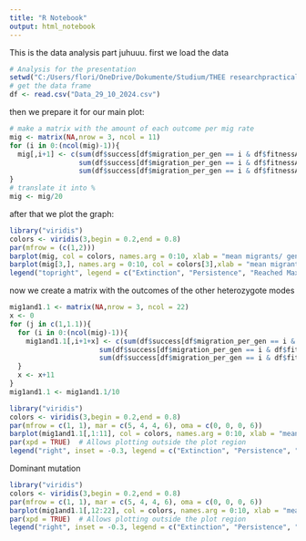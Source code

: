 ```yaml
---
title: "R Notebook"
output: html_notebook
---
```


This is the data analysis part juhuuu.
first we load the data

```r
# Analysis for the presentation
setwd("C:/Users/flori/OneDrive/Dokumente/Studium/THEE researchpractical/TEE_Shadowvalley")
# get the data frame
df <- read.csv("Data_29_10_2024.csv")
```
then we prepare it for our main plot:
```r
# make a matrix with the amount of each outcome per mig rate
mig <- matrix(NA,nrow = 3, ncol = 11)
for (i in 0:(ncol(mig)-1)){
  mig[,i+1] <- c(sum(df$success[df$migration_per_gen == i & df$fitnessAa ==0.9] == "extinction"),
                 sum(df$success[df$migration_per_gen == i & df$fitnessAa ==0.9] == "medium"),
                 sum(df$success[df$migration_per_gen == i & df$fitnessAa ==0.9] == "reached_max"))
}
# translate it into %
mig <- mig/20
```
after that we plot the graph:
```r
library("viridis")
colors <- viridis(3,begin = 0.2,end = 0.8)
par(mfrow = (c(1,2)))
barplot(mig, col = colors, names.arg = 0:10, xlab = "mean migrants/ generation", ylab ="proportion in %")
barplot(mig[3,], names.arg = 0:10, col = colors[3],xlab = "mean migrants/ generation", ylab ="proportion in %")
legend("topright", legend = c("Extinction", "Persistence", "Reached Max"), fill = colors, bty = "n", cex = 0.8)
```
now we create a matrix with the outcomes of the other heterozygote modes
```r
mig1and1.1 <- matrix(NA,nrow = 3, ncol = 22)
x <- 0
for (j in c(1,1.1)){
  for (i in 0:(ncol(mig)-1)){
    mig1and1.1[,i+1+x] <- c(sum(df$success[df$migration_per_gen == i & df$fitnessAa ==j] == "extinction"),
                      sum(df$success[df$migration_per_gen == i & df$fitnessAa ==j] == "medium"),
                      sum(df$success[df$migration_per_gen == i & df$fitnessAa ==j] == "reached_max"))
  }
  x <- x+11
}
mig1and1.1 <- mig1and1.1/10
```

```r
library("viridis")
colors <- viridis(3,begin = 0.2,end = 0.8)
par(mfrow = c(1, 1), mar = c(5, 4, 4, 6), oma = c(0, 0, 0, 6))
barplot(mig1and1.1[,1:11], col = colors, names.arg = 0:10, xlab = "mean migrants/ generation", ylab ="proportion in %", main = "Heterozygotes with intermediate fitness")
par(xpd = TRUE)  # Allows plotting outside the plot region
legend("right", inset = -0.3, legend = c("Extinction", "Persistence", "Reached Max"), fill = colors, bty = "n", cex = 0.8)
```

Dominant mutation
```r
library("viridis")
colors <- viridis(3,begin = 0.2,end = 0.8)
par(mfrow = c(1, 1), mar = c(5, 4, 4, 6), oma = c(0, 0, 0, 6))
barplot(mig1and1.1[,12:22], col = colors, names.arg = 0:10, xlab = "mean migrants/ generation", ylab ="proportion in %", main = "Dominant mutation")
par(xpd = TRUE)  # Allows plotting outside the plot region
legend("right", inset = -0.3, legend = c("Extinction", "Persistence", "Reached Max"), fill = colors, bty = "n", cex = 0.8)
```
